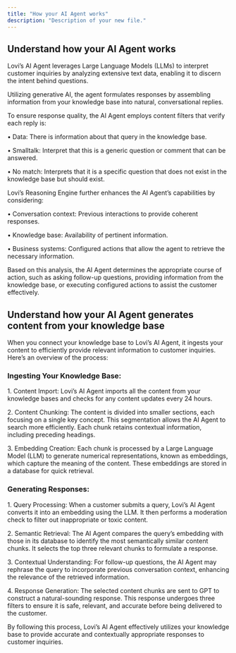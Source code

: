 ```yaml
---
title: "How your AI Agent works"
description: "Description of your new file."
---
```


## Understand how your AI Agent works

Lovi’s AI Agent leverages Large Language Models (LLMs) to interpret customer inquiries by analyzing extensive text data, enabling it to discern the intent behind questions.

Utilizing generative AI, the agent formulates responses by assembling information from your knowledge base into natural, conversational replies.

To ensure response quality, the AI Agent employs content filters that verify each reply is:

• Data: There is information about that query in the knowledge base.

• Smalltalk: Interpret that this is a generic question or comment that can be answered.

• No match: Interprets that it is a specific question that does not exist in the knowledge base but should exist.



Lovi’s Reasoning Engine further enhances the AI Agent’s capabilities by considering:

• Conversation context: Previous interactions to provide coherent responses.

• Knowledge base: Availability of pertinent information.

• Business systems: Configured actions that allow the agent to retrieve the necessary information.



Based on this analysis, the AI Agent determines the appropriate course of action, such as asking follow-up questions, providing information from the knowledge base, or executing configured actions to assist the customer effectively.

## Understand how your AI Agent generates content from your knowledge base

When you connect your knowledge base to Lovi’s AI Agent, it ingests your content to efficiently provide relevant information to customer inquiries. Here’s an overview of the process:

### Ingesting Your Knowledge Base:

1\. Content Import: Lovi’s AI Agent imports all the content from your knowledge bases and checks for any content updates every 24 hours.

2\. Content Chunking: The content is divided into smaller sections, each focusing on a single key concept. This segmentation allows the AI Agent to search more efficiently. Each chunk retains contextual information, including preceding headings.

3\. Embedding Creation: Each chunk is processed by a Large Language Model (LLM) to generate numerical representations, known as embeddings, which capture the meaning of the content. These embeddings are stored in a database for quick retrieval.

### Generating Responses:

1\. Query Processing: When a customer submits a query, Lovi’s AI Agent converts it into an embedding using the LLM. It then performs a moderation check to filter out inappropriate or toxic content.

2\. Semantic Retrieval: The AI Agent compares the query’s embedding with those in its database to identify the most semantically similar content chunks. It selects the top three relevant chunks to formulate a response.

3\. Contextual Understanding: For follow-up questions, the AI Agent may rephrase the query to incorporate previous conversation context, enhancing the relevance of the retrieved information.

4\. Response Generation: The selected content chunks are sent to GPT to construct a natural-sounding response. This response undergoes three filters to ensure it is safe, relevant, and accurate before being delivered to the customer.

By following this process, Lovi’s AI Agent effectively utilizes your knowledge base to provide accurate and contextually appropriate responses to customer inquiries.